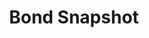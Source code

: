 ---
title: 'Bond Snapshot'
openapi: '/api-reference/market-data/bonds/en/openapi.yaml GET /market-data/v1/bonds/snapshot'
---